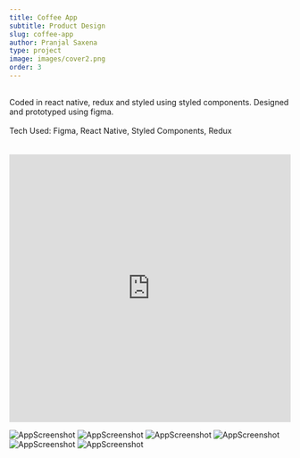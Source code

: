 ```yaml
---
title: Coffee App
subtitle: Product Design
slug: coffee-app
author: Pranjal Saxena
type: project
image: images/cover2.png
order: 3
---
```


<br />
Coded in react native, redux and styled using styled components. Designed and prototyped using figma.
<br />
<br />
Tech Used: Figma, React Native, Styled Components, Redux
<br />
<br />
<br />
<iframe
  width="100%"
  height="480"
  src="https://www.youtube.com/embed/vGnuWDtJhNo"
  frameborder="0"
  allow="accelerometer; autoplay; encrypted-media; gyroscope; picture-in-picture"
  allowfullscreen
></iframe>

![AppScreenshot](images/img1.png)
![AppScreenshot](images/img2.png)
![AppScreenshot](images/img3.png)
![AppScreenshot](images/img4.png)
![AppScreenshot](images/img5.png)
![AppScreenshot](images/img6.png)
